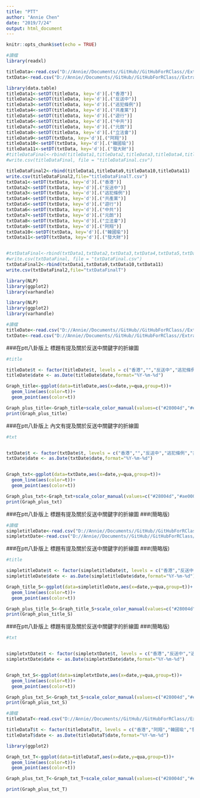 ```yaml
---
title: "PTT"
author: "Annie Chen"
date: "2019/7/24"
output: html_document
---
```


```r
knitr::opts_chunk$set(echo = TRUE)
```

```r
#讀檔
library(readxl)

titleData<-read.csv("D://Annie//Documents//GitHub//GitHubForRClass//Extradition-Bill//PttData//output//TDM_titles.csv")
txtData<-read.csv("D://Annie//Documents//GitHub//GitHubForRClass//Extradition-Bill//PttData//output//TDM_texts.csv")

library(data.table)
titleData1<-setDT(titleData, key='d')[.("香港")]
titleData2<-setDT(titleData, key='d')[.("反送中")]
titleData3<-setDT(titleData, key='d')[.("逃犯條例")]
titleData4<-setDT(titleData, key='d')[.("共產黨")]
titleData5<-setDT(titleData, key='d')[.("遊行")]
titleData6<-setDT(titleData, key='d')[.("中共")]
titleData7<-setDT(titleData, key='d')[.("元朗")]
titleData8<-setDT(titleData, key='d')[.("立法會")]
titleData9<-setDT(txtData, key='d')[.("阿翔")]
titleData10<-setDT(txtData, key='d')[.("韓國瑜")]
titleData11<-setDT(txtData, key='d')[.("發大財")]
#titleDataFinal<-rbind(titleData1,titleData2,titleData3,titleData4,titleData5,titleData6,titleData7,titleData8)
#write.csv(titleDataFinal, file = "titleDataFinal.csv")

titleDataFinal2<-rbind(titleData1,titleData9,titleData10,titleData11)
write.csv(titleDataFinal2,file="titleDataFinalT.csv")
txtData1<-setDT(txtData, key='d')[.("香港")]
txtData2<-setDT(txtData, key='d')[.("反送中")]
txtData3<-setDT(txtData, key='d')[.("逃犯條例")]
txtData4<-setDT(txtData, key='d')[.("共產黨")]
txtData5<-setDT(txtData, key='d')[.("遊行")]
txtData6<-setDT(txtData, key='d')[.("中共")]
txtData7<-setDT(txtData, key='d')[.("元朗")]
txtData8<-setDT(txtData, key='d')[.("立法會")]
txtData9<-setDT(txtData, key='d')[.("阿翔")]
txtData10<-setDT(txtData, key='d')[.("韓國瑜")]
txtData11<-setDT(txtData, key='d')[.("發大財")]


#txtDataFinal<-rbind(txtData1,txtData2,txtData3,txtData4,txtData5,txtData6,txtData7,txtData8)
#write.csv(txtDataFinal, file = "txtDataFinal.csv")
txtDataFinal2<-rbind(txtData1,txtData9,txtData10,txtData11)
write.csv(txtDataFinal2,file="txtDataFinalT")
```

```r
library(NLP)
library(ggplot2)
library(varhandle)

library(NLP)
library(ggplot2)
library(varhandle)

#讀檔
titleDate<-read.csv("D://Annie//Documents//GitHub//GitHubForRClass//Extradition-Bill//PttData//output//titleDate.csv",sep = ",", as.is = TRUE)
txtDate<-read.csv("D://Annie//Documents//GitHub//GitHubForRClass//Extradition-Bill//PttData//output//txtDate.csv",sep = ",", as.is = TRUE)
```

###在ptt八卦版上 標題有提及關於反送中關鍵字的折線圖

```r
#title 

titleDate$t <- factor(titleDate$t, levels = c("香港","","反送中","逃犯條例","共產黨","遊行","中共","元朗","立法會"), ordered = TRUE )
titleDate$date <- as.Date(titleDate$date,format="%Y-%m-%d")

Graph_title<-ggplot(data=titleDate,aes(x=date,y=qua,group=t))+
  geom_line(aes(color=t))+
  geom_point(aes(color=t))

Graph_plus_title<-Graph_title+scale_color_manual(values=c("#28004d","#ea0000", "#00db00","#ff8000","#613030","#ffa042","#5b5b5b","#eac100"))+ scale_x_date(date_minor_breaks = "3 day")+scale_y_continuous(trans = 'sqrt') 
print(Graph_plus_title)
```

###在ptt八卦版上 內文有提及關於反送中關鍵字的折線圖

```r
#txt


txtDate$t <- factor(txtDate$t, levels = c("香港","","反送中","逃犯條例","共產黨","遊行","中共","元朗","立法會"), ordered = TRUE )
txtDate$date <- as.Date(txtDate$date,format="%Y-%m-%d")


Graph_txt<-ggplot(data=txtDate,aes(x=date,y=qua,group=t))+
  geom_line(aes(color=t))+
  geom_point(aes(color=t))

Graph_plus_txt<-Graph_txt+scale_color_manual(values=c("#28004d","#ae0000", "#006030","#9f5000","#613030","#ffa042","#5b5b5b","#eac100"))+ scale_x_date(date_minor_breaks="3 day ")+scale_y_continuous(trans = 'sqrt') 
print(Graph_plus_txt)

```

###在ptt八卦版上 標題有提及關於反送中關鍵字的折線圖
###(簡略版)

```r
#讀檔
simpletitleDate<-read.csv("D://Annie//Documents//GitHub//GitHubForRClass//Extradition-Bill//PttData//output//titleDateSimple.csv",sep = ",", as.is = TRUE)
simpletxtDate<-read.csv("D://Annie//Documents//GitHub//GitHubForRClass//Extradition-Bill//PttData//output//txtDateSimple.csv",sep = ",", as.is = TRUE)
```

###在ptt八卦版上 標題有提及關於反送中關鍵字的折線圖
###(簡略版)

```r
#title 

simpletitleDate$t <- factor(simpletitleDate$t, levels = c("香港","反送中","逃犯條例","共產黨","元朗"), ordered = TRUE )
simpletitleDate$date <- as.Date(simpletitleDate$date,format="%Y-%m-%d")

Graph_title_S<-ggplot(data=simpletitleDate,aes(x=date,y=qua,group=t))+
  geom_line(aes(color=t))+
  geom_point(aes(color=t))

Graph_plus_title_S<-Graph_title_S+scale_color_manual(values=c("#28004d","#ea0000", "#00db00","#ff8000","#613030"))+ scale_x_date(date_minor_breaks = "3 day")+scale_y_continuous(trans = 'sqrt') 
print(Graph_plus_title_S)
```

###在ptt八卦版上 標題有提及關於反送中關鍵字的折線圖
###(簡略版)

```r
#txt


simpletxtDate$t <- factor(simpletxtDate$t, levels = c("香港","反送中","逃犯條例","共產黨","元朗"), ordered = TRUE )
simpletxtDate$date <- as.Date(simpletxtDate$date,format="%Y-%m-%d")


Graph_txt_S<-ggplot(data=simpletxtDate,aes(x=date,y=qua,group=t))+
  geom_line(aes(color=t))+
  geom_point(aes(color=t))

Graph_plus_txt_S<-Graph_txt_S+scale_color_manual(values=c("#28004d","#ea0000", "#00db00","#ff8000","#613030"))+ scale_x_date(date_minor_breaks="3 day ")+scale_y_continuous(trans = 'sqrt') 
print(Graph_plus_txt_S)
```

```r
#讀檔
titleDataT<-read.csv("D://Annie//Documents//GitHub//GitHubForRClass//Extradition-Bill//PttData//output//txtDataFinalT.csv",sep = ",", as.is = TRUE)

titleDataT$t <- factor(titleDataT$t, levels = c("香港","阿翔","韓國瑜","發大財"), ordered = TRUE )
titleDataT$date <- as.Date(titleDataT$date,format="%Y-%m-%d")

library(ggplot2)

Graph_txt_T<-ggplot(data=titleDataT,aes(x=date,y=qua,group=t))+
  geom_line(aes(color=t))+
  geom_point(aes(color=t))

Graph_plus_txt_T<-Graph_txt_T+scale_color_manual(values=c("#28004d","#ea0000", "#00db00","#ff8000"))+ scale_x_date(date_minor_breaks="3 day ")+scale_y_continuous(trans = 'sqrt') 

print(Graph_plus_txt_T)
```